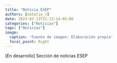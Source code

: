 ```yaml
---
title: "Noticia ESEP"
authors: [natalia_r]
date: 2023-03-13T21:13:14-05:00
categories: ["Noticias"]
tags: ["Noticias"]
image:
  caption: 'Fuente de imagen: Elaboración propia'
  focal_point: Right
---
```


[En desarrollo] Sección de noticias ESEP
